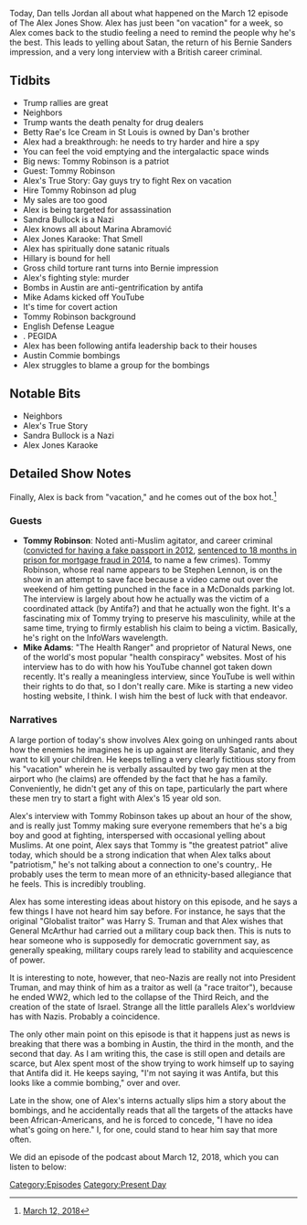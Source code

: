 {{DEFAULTSORT:
    #_EPISODE_0137:March 12, 2018
}}{{Episode
    | title           = March 12, 2018
    | caption         = [https://knowledgefight.libsyn.com/knowledge-fight-march-12-2018 Listen to this episode on Libsyn]
    | episodeNumber   = 137
    | length          = 01:35:16
    | airDate         = March 13, 2018
    | coverageDate    = March 12, 2018
    | episodeType     = [[:Category:Present Day|Present Day]]
    | appearance      = [[Tommy Robinson]], [[Marina Abramović]], [[Mike Adams]]
    | beverage        = Red Wine
    | oocDrop         = I have barely plugged today or any other day
    | previousEpisode = [[136: March 30-31, 2008]]
    | nextEpisode     = [[138: March 13-15, 2018]]
}}

{{Stub}}

Today, Dan tells Jordan all about what happened on the March 12 episode of The Alex Jones Show. Alex has just been "on vacation" for a week, so Alex comes back to the studio feeling a need to remind the people why he's the best. This leads to yelling about Satan, the return of his Bernie Sanders impression, and a very long interview with a British career criminal.

==Tidbits==

*Trump rallies are great
*Neighbors
*Trump wants the death penalty for drug dealers
*Betty Rae's Ice Cream in St Louis is owned by Dan's brother
*Alex had a breakthrough: he needs to try harder and hire a spy
*You can feel the void emptying and the intergalactic space winds
*Big news: Tommy Robinson is a patriot
*Guest: Tommy Robinson
*Alex's True Story: Gay guys try to fight Rex on vacation
*Hire Tommy Robinson ad plug
*My sales are too good
*Alex is being targeted for assassination
*Sandra Bullock is a Nazi
*Alex knows all about Marina Abramović
*Alex Jones Karaoke: That Smell
*Alex has spiritually done satanic rituals
*Hillary is bound for hell
*Gross child torture rant turns into Bernie impression
*Alex's fighting style: murder
*Bombs in Austin are anti-gentrification by antifa
*Mike Adams kicked off YouTube
*It's time for covert action
*Tommy Robinson background
*English Defense League
*. PEGIDA
*Alex has been following antifa leadership back to their houses
*Austin Commie bombings
*Alex struggles to blame a group for the bombings

==Notable Bits==

*Neighbors
*Alex's True Story
*Sandra Bullock is a Nazi
*Alex Jones Karaoke

==Detailed Show Notes==

Finally, Alex is back from "vacation," and he comes out of the box hot.<ref>[https://knowledgefight.com/the-past/2018/3/12/march-12-2018 March 12, 2018]</ref>

===Guests===

*'''Tommy Robinson''': Noted anti-Muslim agitator, and career criminal ([https://web.archive.org/web/20130313170714/http://news.sky.com/story/1034468/edl-leader-lennon-jailed-for-passport-offence convicted for having a fake passport in 2012], [http://www.bbc.com/news/uk-england-25110639 sentenced to 18 months in prison for mortgage fraud in 2014], to name a few crimes). Tommy Robinson, whose real name appears to be Stephen Lennon, is on the show in an attempt to save face because a video came out over the weekend of him getting punched in the face in a McDonalds parking lot. The interview is largely about how he actually was the victim of a coordinated attack (by Antifa?) and that he actually won the fight. It's a fascinating mix of Tommy trying to preserve his masculinity, while at the same time, trying to firmly establish his claim to being a victim. Basically, he's right on the InfoWars wavelength.
*'''Mike Adams''': "The Health Ranger" and proprietor of Natural News, one of the world's most popular "health conspiracy" websites. Most of his interview has to do with how his YouTube channel got taken down recently. It's really a meaningless interview, since YouTube is well within their rights to do that, so I don't really care. Mike is starting a new video hosting website, I think. I wish him the best of luck with that endeavor.

===Narratives===

A large portion of today's show involves Alex going on unhinged rants about how the enemies he imagines he is up against are literally Satanic, and they want to kill your children. He keeps telling a very clearly fictitious story from his "vacation" wherein he is verbally assaulted by two gay men at the airport who (he claims) are offended by the fact that he has a family. Conveniently, he didn't get any of this on tape, particularly the part where these men try to start a fight with Alex's 15 year old son.

Alex's interview with Tommy Robinson takes up about an hour of the show, and is really just Tommy making sure everyone remembers that he's a big boy and good at fighting, interspersed with occasional yelling about Muslims. At one point, Alex says that Tommy is "the greatest patriot" alive today, which should be a strong indication that when Alex talks about "patriotism," he's not talking about a connection to one's country,. He probably uses the term to mean more of an ethnicity-based allegiance that he feels. This is incredibly troubling.

Alex has some interesting ideas about history on this episode, and he says a few things I have not heard him say before. For instance, he says that the original "Globalist traitor" was Harry S. Truman and that Alex wishes that General McArthur had carried out a military coup back then. This is nuts to hear someone who is supposedly for democratic government say, as generally speaking, military coups rarely lead to stability and acquiescence of power.

It is interesting to note, however, that neo-Nazis are really not into President Truman, and may think of him as a traitor as well (a "race traitor"), because he ended WW2, which led to the collapse of the Third Reich, and the creation of the state of Israel. Strange all the little parallels Alex's worldview has with Nazis. Probably a coincidence.

The only other main point on this episode is that it happens just as news is breaking that there was a bombing in Austin, the third in the month, and the second that day. As I am writing this, the case is still open and details are scarce, but Alex spent most of the show trying to work himself up to saying that Antifa did it. He keeps saying, "I'm not saying it was Antifa, but this looks like a commie bombing," over and over.

Late in the show, one of Alex's interns actually slips him a story about the bombings, and he accidentally reads that all the targets of the attacks have been African-Americans, and he is forced to concede, "I have no idea what's going on here." I, for one, could stand to hear him say that more often.

We did an episode of the podcast about March 12, 2018, which you can listen to below:

[[Category:Episodes]]
[[Category:Present Day]]
